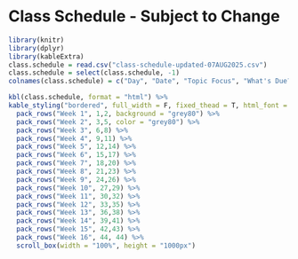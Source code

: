 # Class Schedule - Subject to Change

```r
library(knitr)
library(dplyr)
library(kableExtra)
class.schedule = read.csv("class-schedule-updated-07AUG2025.csv")
class.schedule = select(class.schedule, -1)
colnames(class.schedule) = c("Day", "Date", "Topic Focus", "What's Due?", "Location", "Suggested Readings - Vepraskas & Craft 2016 (2nd ed)")

kbl(class.schedule, format = "html") %>%
kable_styling("bordered", full_width = F, fixed_thead = T, html_font = "arial") %>%
  pack_rows("Week 1", 1,2, background = "grey80") %>%
  pack_rows("Week 2", 3,5, color = "grey80") %>%
  pack_rows("Week 3", 6,8) %>%
  pack_rows("Week 4", 9,11) %>%
  pack_rows("Week 5", 12,14) %>%
  pack_rows("Week 6", 15,17) %>%
  pack_rows("Week 7", 18,20) %>%
  pack_rows("Week 8", 21,23) %>%
  pack_rows("Week 9", 24,26) %>%
  pack_rows("Week 10", 27,29) %>%
  pack_rows("Week 11", 30,32) %>%
  pack_rows("Week 12", 33,35) %>%
  pack_rows("Week 13", 36,38) %>%
  pack_rows("Week 14", 39,41) %>%
  pack_rows("Week 15", 42,43) %>%
  pack_rows("Week 16", 44, 44) %>%
  scroll_box(width = "100%", height = "1000px")
```
